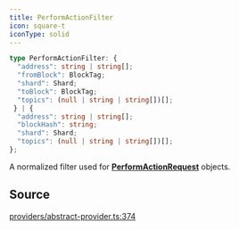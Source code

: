 ```yaml
---
title: PerformActionFilter
icon: square-t
iconType: solid
---
```


```ts
type PerformActionFilter: {
  "address": string | string[];
  "fromBlock": BlockTag;
  "shard": Shard;
  "toBlock": BlockTag;
  "topics": (null | string | string[])[];
 } | {
  "address": string | string[];
  "blockHash": string;
  "shard": Shard;
  "topics": (null | string | string[])[];
};
```

A normalized filter used for [**PerformActionRequest**](/content/type-aliases/PerformActionRequest) objects.

## Source

[providers/abstract-provider.ts:374](https://github.com/dominant-strategies/quais.js/blob/0b080dd187bafddecb11cf27fbfdd65add0ec116/src/providers/abstract-provider.ts#L374)
